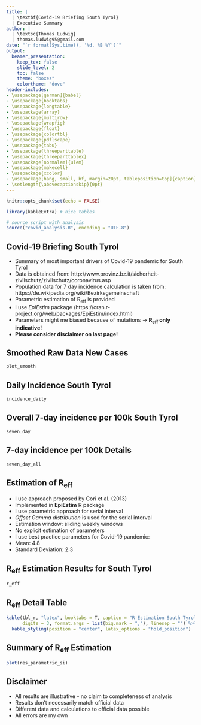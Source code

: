 ```yaml
---
title: |
  | \textbf{Covid-19 Briefing South Tyrol}
  | Executive Summary
author: | 
  | \textsc{Thomas Ludwig}
  | thomas.ludwig95@gmail.com
date: "`r format(Sys.time(), '%d. %B %Y')`"
output: 
  beamer_presentation:
    keep_tex: false
    slide_level: 2
    toc: false
    theme: "boxes"
    colortheme: "dove"
header-includes:
- \usepackage[german]{babel}
- \usepackage{booktabs}
- \usepackage{longtable}
- \usepackage{array}
- \usepackage{multirow}
- \usepackage{wrapfig}
- \usepackage{float}
- \usepackage{colortbl}
- \usepackage{pdflscape}
- \usepackage{tabu}
- \usepackage{threeparttable}
- \usepackage{threeparttablex}
- \usepackage[normalem]{ulem}
- \usepackage{makecell}
- \usepackage{xcolor}
- \usepackage[hang, small, bf, margin=20pt, tableposition=top]{caption}
- \setlength{\abovecaptionskip}{0pt}
---
```


```r

knitr::opts_chunk$set(echo = FALSE)

library(kableExtra) # nice tables

# source script with analysis
source("covid_analysis.R", encoding = "UTF-8")

```

## Covid-19 Briefing South Tyrol

- Summary of most important drivers of Covid-19 pandemic for South Tyrol
- Data is obtained from: http://www.provinz.bz.it/sicherheit-zivilschutz/zivilschutz/coronavirus.asp
- Population data for 7 day incidence calculation is taken from: https://de.wikipedia.org/wiki/Bezirksgemeinschaft
- Parametric estimation of $\text{R}_\text{eff}$ is provided
- I use *EpiEstim* package (https://cran.r-project.org/web/packages/EpiEstim/index.html)
- Parameters might me biased because of mutations $\rightarrow$ **$\text{R}_\text{eff}$ only indicative!**
- **Please consider disclaimer on last page!**


## Smoothed Raw Data New Cases

```r

plot_smooth

```

## Daily Incidence South Tyrol

```r

incidence_daily

```


## Overall 7-day incidence per 100k South Tyrol

```r

seven_day

```

## 7-day incidence per 100k Details

```r

seven_day_all

```


## Estimation of $\text{R}_\text{eff}$

- I use approach proposed by Cori et al. (2013)
- Implemented in **EpiEstim** R package
- I use parametric approach for serial interval
- *Offset Gamma distribution* is used for the serial interval
- Estimation window: sliding weekly windows
- No explicit estimation of parameters
- I use best practice parameters for Covid-19 pandemic:
- Mean: 4.8
- Standard Deviation: 2.3

## $\text{R}_\text{eff}$ Estimation Results for South Tyrol

```r

r_eff

```


## $\text{R}_\text{eff}$ Detail Table

```r

kable(tbl_r, "latex", booktabs = T, caption = "R Estimation South Tyrol",
      digits = 3, format.args = list(big.mark = ","), linesep = "") %>%
  kable_styling(position = "center", latex_options = "hold_position")

```


## Summary of $\text{R}_\text{eff}$ Estimation

```r

plot(res_parametric_si)

```


## Disclaimer

- All results are illustrative - no claim to completeness of analysis
- Results don't necessarily match official data
- Different data and calculations to official data possible
- All errors are my own
